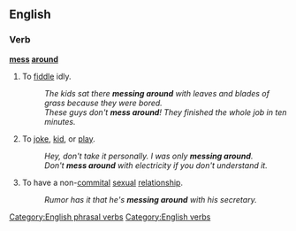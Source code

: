 ==English==

===Verb===
'''[[mess]] [[around]]'''
#{{idiom}} To [[fiddle]] idly.
#:''The kids sat there '''messing around''' with leaves and blades of grass because they were bored.''
#:''These guys don't '''mess around'''!  They finished the whole job in ten minutes.''
#To [[joke]], [[kid]], or [[play]].
#:''Hey, don't take it personally. I was only '''messing around'''.''
#:''Don't '''mess around''' with electricity if you don't understand it.''
# To have a non-[[commital]] [[sexual]] [[relationship]].
#:''Rumor has it that he's '''messing around''' with his secretary.''
[[Category:English phrasal verbs]]
[[Category:English verbs]]